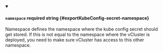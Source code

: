 
<details className="config-field" data-expandable="false" open>
<summary>

#### `namespace` <span className="config-field-required" data-required="false">required</span> <span className="config-field-type">string</span> <span className="config-field-default"></span> <span className="config-field-enum"></span> {#exportKubeConfig-secret-namespace}

Namespace defines the namespace where the kube config secret should get stored. If this is not equal to the namespace
where the vCluster is deployed, you need to make sure vCluster has access to this other namespace.

</summary>



</details>
